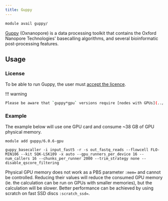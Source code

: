 ```yaml
---
title: Guppy
---
```

```bash
module avail guppy/    
```

[Guppy](https://community.nanoporetech.com/docs/prepare/library_prep_protocols/Guppy-protocol/v/gpb_2003_v1_revax_14dec2018/guppy-software-overview) (Oxnanopore) is a data processing toolkit that contains the Oxford Nanopore Technologies' basecalling algorithms, and several bioinformatic post-processing features.

## Usage

### License

To be able to run Guppy, the user must [accept the licence](https://signup.e-infra.cz/fed/registrar/?vo=meta&group=lic_oxnanopore). 

!!! warning
```bash
Please be aware that `guppy*gpu` versions require [nodes with GPUs](../../computing/gpu-comput/clusters). GPU versions utilise the [Cuda toolkit](../sw-list/cuda) and you have to [accept the license for cuDNN library](https://signup.e-infra.cz/fed/registrar/?vo=meta&group=lic_cudnn).
```

### Example

The example below will use one GPU card and consume ~38 GB of GPU physical memory.

```
module add guppy/6.0.6-gpu

guppy_basecaller -i input_fast5 -r -s out_fastq_reads --flowcell FLO-MIN106 --kit SQK-LSK109 -x auto --gpu_runners_per_device 16 --num_callers 16 --chunks_per_runner 2000 --trim_strategy none --disable_qscore_filtering
```

Physical GPU memory does not work as a PBS parameter `:mem=` and cannot be controlled. Reducing their values will reduce the consumed GPU memory (ie. the calculation can be run on GPUs with smaller memories), but the calculation will be slower. Better performance can be achieved by using scratch on fast SSD discs `:scratch_ssd=`. 



